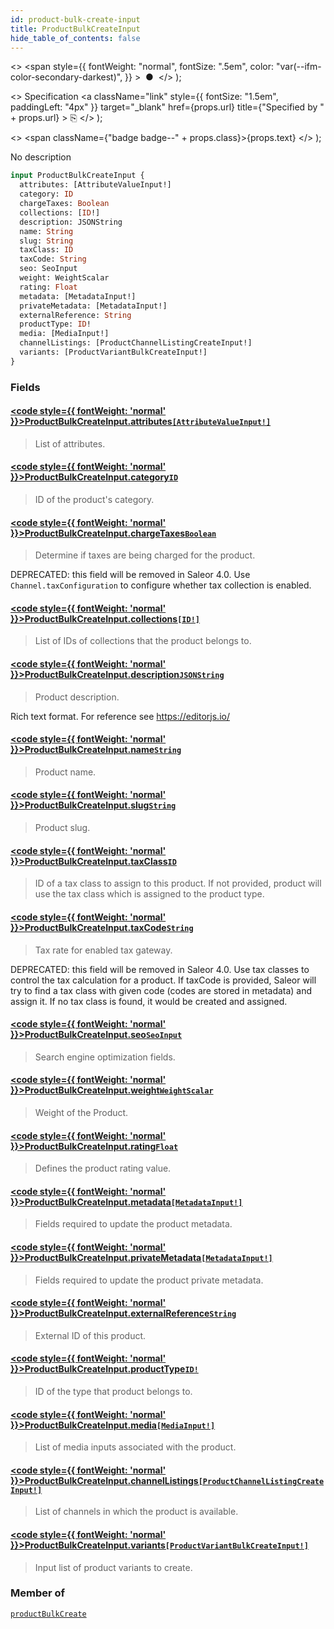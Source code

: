 ```yaml
---
id: product-bulk-create-input
title: ProductBulkCreateInput
hide_table_of_contents: false
---
```


  <>
    <span
      style={{
        fontWeight: "normal",
        fontSize: ".5em",
        color: "var(--ifm-color-secondary-darkest)",
      }}
    >
      &nbsp;●&nbsp;
    </span>
  </>
);

  <>
    Specification
    <a
      className="link"
      style={{ fontSize: "1.5em", paddingLeft: "4px" }}
      target="\_blank"
      href={props.url}
      title={"Specified by " + props.url}
    >
      ⎘
    </a>
  </>
);

  <>
    <span className={"badge badge--" + props.class}>{props.text}</span>
  </>
);

No description

```graphql
input ProductBulkCreateInput {
  attributes: [AttributeValueInput!]
  category: ID
  chargeTaxes: Boolean
  collections: [ID!]
  description: JSONString
  name: String
  slug: String
  taxClass: ID
  taxCode: String
  seo: SeoInput
  weight: WeightScalar
  rating: Float
  metadata: [MetadataInput!]
  privateMetadata: [MetadataInput!]
  externalReference: String
  productType: ID!
  media: [MediaInput!]
  channelListings: [ProductChannelListingCreateInput!]
  variants: [ProductVariantBulkCreateInput!]
}
```

### Fields

#### [<code style={{ fontWeight: 'normal' }}>ProductBulkCreateInput.<b>attributes</b></code>](#)<Bullet />[`[AttributeValueInput!]`](../../../api-reference/attributes/inputs/attribute-value-input) <Badge class="secondary" text="list"/> <Badge class="secondary" text="input"/>

> List of attributes.

#### [<code style={{ fontWeight: 'normal' }}>ProductBulkCreateInput.<b>category</b></code>](#)<Bullet />[`ID`](../../../api-reference/miscellaneous/scalars/id) <Badge class="secondary" text="scalar"/>

> ID of the product's category.

#### [<code style={{ fontWeight: 'normal' }}>ProductBulkCreateInput.<b>chargeTaxes</b></code>](#)<Bullet />[`Boolean`](../../../api-reference/miscellaneous/scalars/boolean) <Badge class="secondary" text="scalar"/>

> Determine if taxes are being charged for the product.

DEPRECATED: this field will be removed in Saleor 4.0. Use `Channel.taxConfiguration` to configure whether tax collection is enabled.

>

#### [<code style={{ fontWeight: 'normal' }}>ProductBulkCreateInput.<b>collections</b></code>](#)<Bullet />[`[ID!]`](../../../api-reference/miscellaneous/scalars/id) <Badge class="secondary" text="list"/> <Badge class="secondary" text="scalar"/>

> List of IDs of collections that the product belongs to.

#### [<code style={{ fontWeight: 'normal' }}>ProductBulkCreateInput.<b>description</b></code>](#)<Bullet />[`JSONString`](../../../api-reference/miscellaneous/scalars/jsonstring) <Badge class="secondary" text="scalar"/>

> Product description.

Rich text format. For reference see https://editorjs.io/

>

#### [<code style={{ fontWeight: 'normal' }}>ProductBulkCreateInput.<b>name</b></code>](#)<Bullet />[`String`](../../../api-reference/miscellaneous/scalars/string) <Badge class="secondary" text="scalar"/>

> Product name.

#### [<code style={{ fontWeight: 'normal' }}>ProductBulkCreateInput.<b>slug</b></code>](#)<Bullet />[`String`](../../../api-reference/miscellaneous/scalars/string) <Badge class="secondary" text="scalar"/>

> Product slug.

#### [<code style={{ fontWeight: 'normal' }}>ProductBulkCreateInput.<b>taxClass</b></code>](#)<Bullet />[`ID`](../../../api-reference/miscellaneous/scalars/id) <Badge class="secondary" text="scalar"/>

> ID of a tax class to assign to this product. If not provided, product will use the tax class which is assigned to the product type.

#### [<code style={{ fontWeight: 'normal' }}>ProductBulkCreateInput.<b>taxCode</b></code>](#)<Bullet />[`String`](../../../api-reference/miscellaneous/scalars/string) <Badge class="secondary" text="scalar"/>

> Tax rate for enabled tax gateway.

DEPRECATED: this field will be removed in Saleor 4.0. Use tax classes to control the tax calculation for a product. If taxCode is provided, Saleor will try to find a tax class with given code (codes are stored in metadata) and assign it. If no tax class is found, it would be created and assigned.

>

#### [<code style={{ fontWeight: 'normal' }}>ProductBulkCreateInput.<b>seo</b></code>](#)<Bullet />[`SeoInput`](../../../api-reference/miscellaneous/inputs/seo-input) <Badge class="secondary" text="input"/>

> Search engine optimization fields.

#### [<code style={{ fontWeight: 'normal' }}>ProductBulkCreateInput.<b>weight</b></code>](#)<Bullet />[`WeightScalar`](../../../api-reference/miscellaneous/scalars/weight-scalar) <Badge class="secondary" text="scalar"/>

> Weight of the Product.

#### [<code style={{ fontWeight: 'normal' }}>ProductBulkCreateInput.<b>rating</b></code>](#)<Bullet />[`Float`](../../../api-reference/miscellaneous/scalars/float) <Badge class="secondary" text="scalar"/>

> Defines the product rating value.

#### [<code style={{ fontWeight: 'normal' }}>ProductBulkCreateInput.<b>metadata</b></code>](#)<Bullet />[`[MetadataInput!]`](../../../api-reference/miscellaneous/inputs/metadata-input) <Badge class="secondary" text="list"/> <Badge class="secondary" text="input"/>

> Fields required to update the product metadata.

#### [<code style={{ fontWeight: 'normal' }}>ProductBulkCreateInput.<b>privateMetadata</b></code>](#)<Bullet />[`[MetadataInput!]`](../../../api-reference/miscellaneous/inputs/metadata-input) <Badge class="secondary" text="list"/> <Badge class="secondary" text="input"/>

> Fields required to update the product private metadata.

#### [<code style={{ fontWeight: 'normal' }}>ProductBulkCreateInput.<b>externalReference</b></code>](#)<Bullet />[`String`](../../../api-reference/miscellaneous/scalars/string) <Badge class="secondary" text="scalar"/>

> External ID of this product.

#### [<code style={{ fontWeight: 'normal' }}>ProductBulkCreateInput.<b>productType</b></code>](#)<Bullet />[`ID!`](../../../api-reference/miscellaneous/scalars/id) <Badge class="secondary" text="non-null"/> <Badge class="secondary" text="scalar"/>

> ID of the type that product belongs to.

#### [<code style={{ fontWeight: 'normal' }}>ProductBulkCreateInput.<b>media</b></code>](#)<Bullet />[`[MediaInput!]`](../../../api-reference/miscellaneous/inputs/media-input) <Badge class="secondary" text="list"/> <Badge class="secondary" text="input"/>

> List of media inputs associated with the product.

#### [<code style={{ fontWeight: 'normal' }}>ProductBulkCreateInput.<b>channelListings</b></code>](#)<Bullet />[`[ProductChannelListingCreateInput!]`](../../../api-reference/products/inputs/product-channel-listing-create-input) <Badge class="secondary" text="list"/> <Badge class="secondary" text="input"/>

> List of channels in which the product is available.

#### [<code style={{ fontWeight: 'normal' }}>ProductBulkCreateInput.<b>variants</b></code>](#)<Bullet />[`[ProductVariantBulkCreateInput!]`](../../../api-reference/products/inputs/product-variant-bulk-create-input) <Badge class="secondary" text="list"/> <Badge class="secondary" text="input"/>

> Input list of product variants to create.

### Member of

[`productBulkCreate`](../../../api-reference/products/mutations/product-bulk-create) <Badge class="secondary" text="mutation"/>
